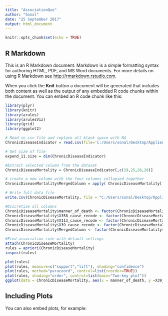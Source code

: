 ---
title: "AssociationQue"
author: "Sonal"
date: "25 September 2017"
output: html_document
---

```{r setup, include=FALSE}
knitr::opts_chunk$set(echo = TRUE)
```

## R Markdown

This is an R Markdown document. Markdown is a simple formatting syntax for authoring HTML, PDF, and MS Word documents. For more details on using R Markdown see <http://rmarkdown.rstudio.com>.

When you click the **Knit** button a document will be generated that includes both content as well as the output of any embedded R code chunks within the document. You can embed an R code chunk like this:

```{r cars}
library(plyr)
library(knitr)
library(arules)
library(arulesViz)
library(grid)
library(ggplot2)

# Read in csv file and replace all blank space with NA
ChronicDiseaseIndicator = read.csv(file='C:/Users/sonal/Desktop/Applied Data Science/Project/Datasets/mortality/2015_data.csv', header=T)

# Get size of file
expend_11.size = dim(ChronicDiseaseIndicator)

#Extract selected column from the dataset
ChronicDiseaseMortality = ChronicDiseaseIndicator[,c(19,25,26,28)]

# create a new column with the four columns collapsed together
ChronicDiseaseMortality$MergedColumn = apply( ChronicDiseaseMortality[ , c(1,2,3,4) ] , 1 , paste , collapse = "," )

# Write full data file
write.csv(ChronicDiseaseMortality, file = "C:/Users/sonal/Desktop/Applied Data Science/Project/R/DiseaseAssociation.csv",row.names=FALSE, na="")

#Discretize all columns
ChronicDiseaseMortality$manner_of_death <- factor(ChronicDiseaseMortality$manner_of_death)
ChronicDiseaseMortality$X358_cause_recode <- factor(ChronicDiseaseMortality$X358_cause_recode)
ChronicDiseaseMortality$X113_cause_recode <- factor(ChronicDiseaseMortality$X113_cause_recode)
ChronicDiseaseMortality$X39_cause_recode <- factor(ChronicDiseaseMortality$X39_cause_recode)
ChronicDiseaseMortality$MergedColumn <- factor(ChronicDiseaseMortality$MergedColumn)

#Find association rule with default settings
attach(ChronicDiseaseMortality)
rules = apriori(ChronicDiseaseMortality)
inspect(rules)

plot(rules)
plot(rules, measure=c("support","lift"), shading="confidence")
plot(rules, method="paracoord", control=list(reorder=TRUE))
plot(rules, shading="order", control=list(main="Two-key plot"))
ggplot(data = ChronicDiseaseMortality, aes(x = manner_of_death, y =X39_cause_recode, color = as.factor(MergedColumn)))+ geom_point()

```

## Including Plots

You can also embed plots, for example:

